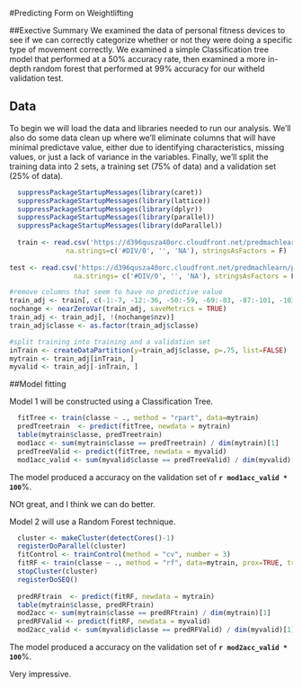 #Predicting Form on Weightlifting

##Exective Summary
We examined the data of personal fitness devices to see if we can correctly categorize whether or not they were doing a specific type of movement correctly.  We examined a simple Classification tree model that performed at a 50% accuracy rate, then examined a more in-depth random forest that performed at 99% accuracy for our witheld validation test.  

## Data

To begin we will load the data and libraries needed to run our analysis.  We'll also do some data clean up where we'll eliminate columns that will have minimal predictave value, either due to identifying characteristics, missing values, or just a lack of variance in the variables.  Finally, we'll split the training data into 2 sets, a training set (75% of data) and a  validation set (25% of data).  

```{r cache=TRUE}
  suppressPackageStartupMessages(library(caret))
  suppressPackageStartupMessages(library(lattice))
  suppressPackageStartupMessages(library(dplyr))
  suppressPackageStartupMessages(library(parallel))
  suppressPackageStartupMessages(library(doParallel))
   
  train <- read.csv('https://d396qusza40orc.cloudfront.net/predmachlearn/pml-training.csv', 
              na.strings=c('#DIV/0', '', 'NA'), stringsAsFactors = F)
  
test <- read.csv('https://d396qusza40orc.cloudfront.net/predmachlearn/pml-testing.csv',
                na.strings= c('#DIV/0', '', 'NA'), stringsAsFactors = F)

#remove columns that seem to have no predictive value
train_adj <- train[, c(-1:-7, -12:-36, -50:-59, -69:-83, -87:-101, -103:-112, -125:-139, -141:-150)]
nochange <- nearZeroVar(train_adj, saveMetrics = TRUE)
train_adj <- train_adj[, !(nochange$nzv)]
train_adj$classe <- as.factor(train_adj$classe)

#split training into training and a validation set
inTrain <- createDataPartition(y=train_adj$classe, p=.75, list=FALSE)
mytrain <- train_adj[inTrain, ]
myvalid <- train_adj[-inTrain, ]

```

##Model fitting


Model 1 will be constructed using a Classification Tree.
```{r cache=TRUE}
  fitTree <- train(classe ~ ., method = "rpart", data=mytrain)
  predTreetrain  <- predict(fitTree, newdata = mytrain)
  table(mytrain$classe, predTreetrain)
  mod1acc <- sum(mytrain$classe == predTreetrain) / dim(mytrain)[1]
  predTreeValid <- predict(fitTree, newdata = myvalid)
  mod1acc_valid <- sum(myvalid$classe == predTreeValid) / dim(myvalid)[1]
```

The model produced a accuracy on the validation set of **`r mod1acc_valid * 100`**%.

NOt great, and I think we can do better.


Model 2 will use a Random Forest technique.
```{r cache=TRUE}
  cluster <- makeCluster(detectCores()-1)
  registerDoParallel(cluster)
  fitControl <- trainControl(method = "cv", number = 3)
  fitRF <- train(classe ~ ., method = "rf", data=mytrain, prox=TRUE, trControl = fitControl)
  stopCluster(cluster)
  registerDoSEQ()
  
  predRFtrain  <- predict(fitRF, newdata = mytrain)
  table(mytrain$classe, predRFtrain)
  mod2acc <- sum(mytrain$classe == predRFtrain) / dim(mytrain)[1]
  predRFValid <- predict(fitRF, newdata = myvalid)
  mod2acc_valid <- sum(myvalid$classe == predRFValid) / dim(myvalid)[1]
```

The model produced a accuracy on the validation set of **`r mod2acc_valid * 100`**%.

Very impressive.  